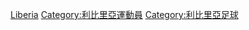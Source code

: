 {{Commons cat|Association football players from Liberia}}

[[Category:各國足球運動員|Liberia]]
[[Category:利比里亞運動員|Category:利比里亞運動員]]
[[Category:利比里亞足球|Category:利比里亞足球]]